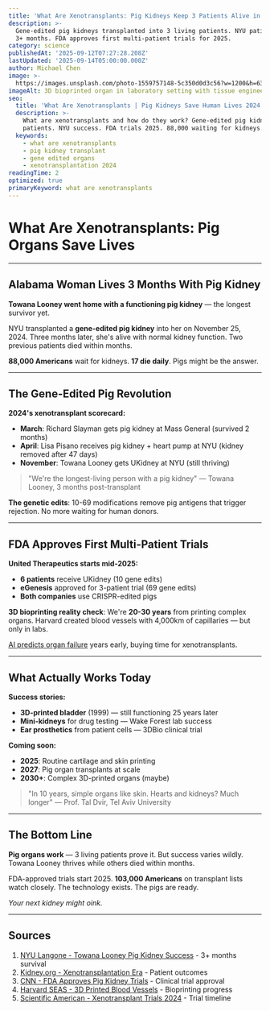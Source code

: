 ```yaml
---
title: 'What Are Xenotransplants: Pig Kidneys Keep 3 Patients Alive in 2024'
description: >-
  Gene-edited pig kidneys transplanted into 3 living patients. NYU patient survives 
  3+ months. FDA approves first multi-patient trials for 2025.
category: science
publishedAt: '2025-09-12T07:27:28.208Z'
lastUpdated: '2025-09-14T05:00:00.000Z'
author: Michael Chen
image: >-
  https://images.unsplash.com/photo-1559757148-5c350d0d3c56?w=1200&h=630&fit=crop
imageAlt: 3D bioprinted organ in laboratory setting with tissue engineering equipment
seo:
  title: 'What Are Xenotransplants | Pig Kidneys Save Human Lives 2024'
  description: >-
    What are xenotransplants and how do they work? Gene-edited pig kidneys in 3 
    patients. NYU success. FDA trials 2025. 88,000 waiting for kidneys.
  keywords:
    - what are xenotransplants
    - pig kidney transplant
    - gene edited organs
    - xenotransplantation 2024
readingTime: 2
optimized: true
primaryKeyword: what are xenotransplants
---
```

# What Are Xenotransplants: Pig Organs Save Lives

---

## Alabama Woman Lives 3 Months With Pig Kidney

**Towana Looney went home with a functioning pig kidney** — the longest survivor yet.

NYU transplanted a **gene-edited pig kidney** into her on November 25, 2024. Three months later, she's alive with normal kidney function. Two previous patients died within months.

**88,000 Americans** wait for kidneys. **17 die daily**. Pigs might be the answer.

---

## The Gene-Edited Pig Revolution

**2024's xenotransplant scorecard:**
- **March**: Richard Slayman gets pig kidney at Mass General (survived 2 months)
- **April**: Lisa Pisano receives pig kidney + heart pump at NYU (kidney removed after 47 days)
- **November**: Towana Looney gets UKidney at NYU (still thriving)

> "We're the longest-living person with a pig kidney" — Towana Looney, 3 months post-transplant

**The genetic edits**: 10-69 modifications remove pig antigens that trigger rejection. No more waiting for human donors.

---

## FDA Approves First Multi-Patient Trials

**United Therapeutics starts mid-2025:**
- **6 patients** receive UKidney (10 gene edits)
- **eGenesis** approved for 3-patient trial (69 gene edits)
- **Both companies** use CRISPR-edited pigs

**3D bioprinting reality check**: We're **20-30 years** from printing complex organs. Harvard created blood vessels with 4,000km of capillaries — but only in labs.

[AI predicts organ failure](/health/personalized-medicine-using-ai) years early, buying time for xenotransplants.

---

## What Actually Works Today

**Success stories:**
- **3D-printed bladder** (1999) — still functioning 25 years later
- **Mini-kidneys** for drug testing — Wake Forest lab success
- **Ear prosthetics** from patient cells — 3DBio clinical trial

**Coming soon:**
- **2025**: Routine cartilage and skin printing
- **2027**: Pig organ transplants at scale
- **2030+**: Complex 3D-printed organs (maybe)

> "In 10 years, simple organs like skin. Hearts and kidneys? Much longer" — Prof. Tal Dvir, Tel Aviv University

---

## The Bottom Line

**Pig organs work** — 3 living patients prove it. But success varies wildly. Towana Looney thrives while others died within months.

FDA-approved trials start 2025. **103,000 Americans** on transplant lists watch closely. The technology exists. The pigs are ready.

*Your next kidney might oink.*

---

## Sources

1. [NYU Langone - Towana Looney Pig Kidney Success](https://nyulangone.org/news/gene-edited-pig-kidney-gives-living-donor-new-lease-life) - 3+ months survival
2. [Kidney.org - Xenotransplantation Era](https://www.kidney.org/news-stories/breaking-ground-transplantation-new-era-xenotransplantation) - Patient outcomes
3. [CNN - FDA Approves Pig Kidney Trials](https://us.cnn.com/2025/09/08/health/pig-kidney-transplant-human-trial-fda) - Clinical trial approval
4. [Harvard SEAS - 3D Printed Blood Vessels](https://seas.harvard.edu/news/2024/08/3d-printed-blood-vessels-bring-artificial-organs-closer-reality) - Bioprinting progress
5. [Scientific American - Xenotransplant Trials 2024](https://www.scientificamerican.com/article/pig-to-human-organ-transplants-will-finally-begin-clinical-trials-this-year/) - Trial timeline